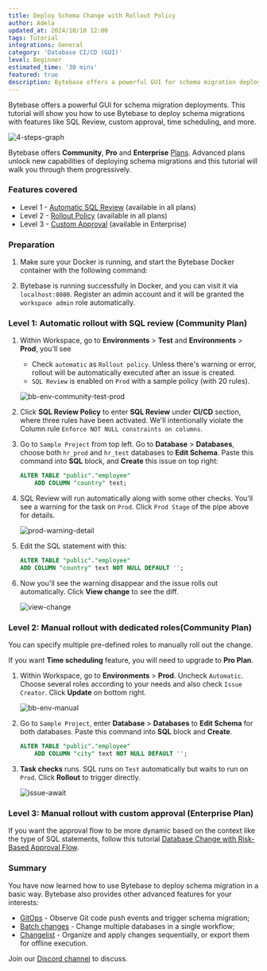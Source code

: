 ```yaml
---
title: Deploy Schema Change with Rollout Policy
author: Adela
updated_at: 2024/10/10 12:00
tags: Tutorial
integrations: General
category: 'Database CI/CD (GUI)'
level: Beginner
estimated_time: '30 mins'
featured: true
description: Bytebase offers a powerful GUI for schema migration deployments. This tutorial will show you how to use Bytebase to deploy schema migrations with features like SQL Review, custom approval, time scheduling, and more.
---
```


Bytebase offers a powerful GUI for schema migration deployments. This tutorial will show you how to use Bytebase to deploy schema migrations with features like SQL Review, custom approval, time scheduling, and more.

![4-steps-graph](/content/docs/tutorials/deploy-schema-migration/4-steps-graph.webp)

Bytebase offers **Community**, **Pro** and **Enterprise** [Plans](/pricing). Advanced plans
unlock new capabilities of deploying schema migrations and this tutorial will walk you through them progressively.

### Features covered

- Level 1 - [Automatic SQL Review](/docs/sql-review/overview/) (available in all plans)
- Level 2 - [Rollout Policy](/docs/administration/environment-policy/rollout-policy/) (available in all plans)
- Level 3 - [Custom Approval](/docs/administration/custom-approval/) (available in Enterprise)

### Preparation

1. Make sure your Docker is running, and start the Bytebase Docker container with the following command:

   <IncludeBlock url="/docs/get-started/install/terminal-docker-run-volume"></IncludeBlock>

1. Bytebase is running successfully in Docker, and you can visit it via `localhost:8080`. Register an admin account and it will be granted the `workspace admin` role automatically.

### Level 1: Automatic rollout with SQL review (Community Plan)

1. Within Workspace, go to **Environments** > **Test** and **Environments** > **Prod**, you'll see

   - Check `automatic` as `Rollout policy`. Unless there's warning or error, rollout will be automatically executed after an issue is created.
   - `SQL Review` is enabled on `Prod` with a sample policy (with 20 rules).

   ![bb-env-community-test-prod](/content/docs/tutorials/deploy-schema-migration/bb-env-community-test-prod.webp)

1. Click **SQL Review Policy** to enter **SQL Review** under **CI/CD** section, where three rules have been activated. We'll intentionally violate the Column rule `Enforce NOT NULL constraints on columns`.

1. Go to `Sample Project` from top left. Go to **Database** > **Databases**, choose both `hr_prod` and `hr_test` databases to **Edit Schema**. Paste this command into **SQL** block, and **Create** this issue on top right:

   ```sql
   ALTER TABLE "public"."employee"
       ADD COLUMN "country" text;
   ```

1. SQL Review will run automatically along with some other checks. You'll see a warning for the task on `Prod`. Click `Prod Stage` of the pipe above for details.

   ![prod-warning-detail](/content/docs/tutorials/deploy-schema-migration/prod-warning-detail.webp)

1. Edit the SQL statement with this:

   ```sql
   ALTER TABLE "public"."employee"
   ADD COLUMN "country" text NOT NULL DEFAULT '';
   ```

1. Now you'll see the warning disappear and the issue rolls out automatically. Click **View change** to see the diff.

   ![view-change](/content/docs/tutorials/deploy-schema-migration/view-change.webp)

### Level 2: Manual rollout with dedicated roles(Community Plan)

You can specify multiple pre-defined roles to manually roll out the change.

If you want **Time scheduling** feature, you will need to upgrade to **Pro Plan**.

1. Within Workspace, go to **Environments** > **Prod**. Uncheck `Automatic`. Choose several roles according to your needs and also check `Issue Creator`. Click **Update** on bottom right.

   ![bb-env-manual](/content/docs/tutorials/deploy-schema-migration/bb-env-manual.webp)

1. Go to `Sample Project`, enter **Database** > **Databases** to **Edit Schema** for both databases. Paste this command into **SQL** block and **Create**.

   ```sql
   ALTER TABLE "public"."employee"
       ADD COLUMN "city" text NOT NULL DEFAULT '';
   ```

1. **Task checks** runs. SQL runs on `Test` automatically but waits to run on `Prod`. Click **Rollout** to trigger directly.

   ![issue-await](/content/docs/tutorials/deploy-schema-migration/issue-await.webp)

### Level 3: Manual rollout with custom approval (Enterprise Plan)

If you want the approval flow to be more dynamic based on the context like the type of SQL statements, follow this tutorial [Database Change with Risk-Based Approval Flow](/docs/tutorials/database-change-management-with-risk-adjusted-approval-flow/).


### Summary

You have now learned how to use Bytebase to deploy schema migration in a basic way. Bytebase also provides other advanced features for your interests:

- [GitOps](/docs/vcs-integration/overview/) - Observe Git code push events and trigger schema migration;
- [Batch changes](/docs/change-database/batch-change/) - Change multiple databases in a single workflow;
- [Changelist](/docs/changelist/) - Organize and apply changes sequentially, or export them for offline execution.

Join our [Discord channel](https://discord.com/invite/huyw7gRsyA) to discuss.
